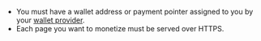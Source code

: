 - You must have a wallet address or payment pointer assigned to you by your [wallet provider](/wallets).
- Each page you want to monetize must be served over HTTPS.
